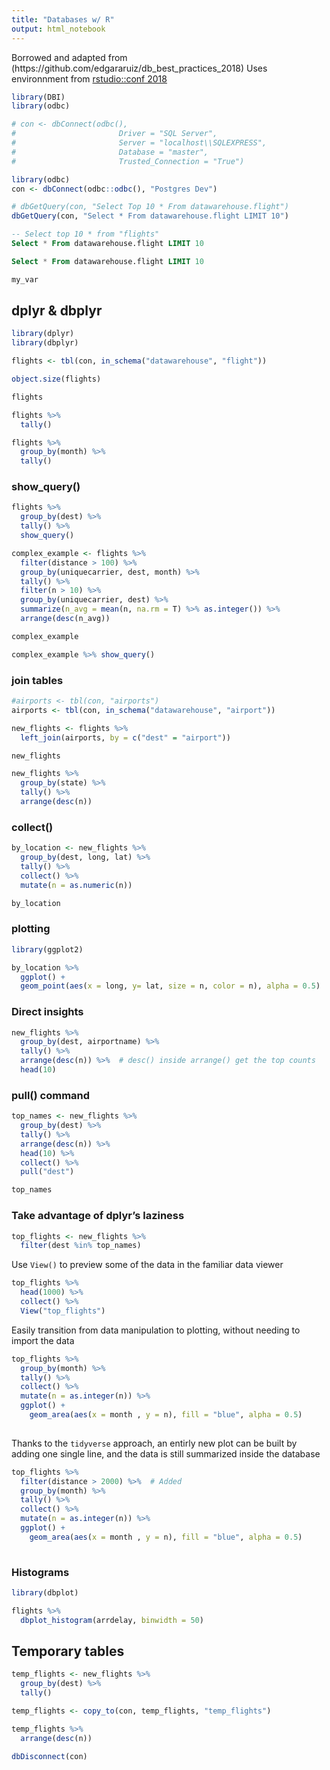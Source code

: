 ```yaml
---
title: "Databases w/ R"
output: html_notebook
---
```


Borrowed and adapted from (https://github.com/edgararuiz/db_best_practices_2018)
Uses environnment from [rstudio::conf 2018](https://github.com/rstudio/bigdataclass2018)

```r
library(DBI)
library(odbc)

# con <- dbConnect(odbc(), 
#                       Driver = "SQL Server", 
#                       Server = "localhost\\SQLEXPRESS", 
#                       Database = "master", 
#                       Trusted_Connection = "True")

library(odbc)
con <- dbConnect(odbc::odbc(), "Postgres Dev")
```


```r
# dbGetQuery(con, "Select Top 10 * From datawarehouse.flight")
dbGetQuery(con, "Select * From datawarehouse.flight LIMIT 10")
```

```sql
-- Select top 10 * from "flights"
Select * From datawarehouse.flight LIMIT 10
```

```sql
Select * From datawarehouse.flight LIMIT 10
```
```r
my_var
```


## dplyr & dbplyr

```r
library(dplyr)
library(dbplyr)

```


```r
flights <- tbl(con, in_schema("datawarehouse", "flight"))
```

```r
object.size(flights)
```

```r
flights

```


```r
flights %>%
  tally()
```

```r
flights %>%
  group_by(month) %>%
  tally() 
```

### show_query()

```r
flights %>%
  group_by(dest) %>%
  tally() %>%
  show_query()
```

```r
complex_example <- flights %>%
  filter(distance > 100) %>%
  group_by(uniquecarrier, dest, month) %>%
  tally() %>%
  filter(n > 10) %>%
  group_by(uniquecarrier, dest) %>%
  summarize(n_avg = mean(n, na.rm = T) %>% as.integer()) %>%
  arrange(desc(n_avg))

complex_example
```
```r
complex_example %>% show_query()
```


### join tables

```r
#airports <- tbl(con, "airports")
airports <- tbl(con, in_schema("datawarehouse", "airport"))
```

```r
new_flights <- flights %>%
  left_join(airports, by = c("dest" = "airport"))

new_flights
```

```r
new_flights %>%
  group_by(state) %>%
  tally() %>%
  arrange(desc(n))
```

### collect()

```r
by_location <- new_flights %>%
  group_by(dest, long, lat) %>%
  tally() %>%
  collect() %>%
  mutate(n = as.numeric(n))

by_location 
```



### plotting

```r
library(ggplot2) 

by_location %>%
  ggplot() +
  geom_point(aes(x = long, y= lat, size = n, color = n), alpha = 0.5)

```

### Direct insights

```r
new_flights %>%
  group_by(dest, airportname) %>%
  tally() %>%
  arrange(desc(n)) %>%  # desc() inside arrange() get the top counts
  head(10)

```

### pull() command

```r
top_names <- new_flights %>%
  group_by(dest) %>%
  tally() %>%
  arrange(desc(n)) %>%
  head(10) %>% 
  collect() %>%
  pull("dest")

top_names
```

### Take advantage of dplyr's laziness

```r
top_flights <- new_flights %>%
  filter(dest %in% top_names)

```

Use `View()` to preview some of the data in the familiar data viewer

```r
top_flights %>%
  head(1000) %>%
  collect() %>%
  View("top_flights")
```

Easily transition from data manipulation to plotting, without needing to import the data

```r
top_flights %>%
  group_by(month) %>%
  tally() %>%
  collect() %>%
  mutate(n = as.integer(n)) %>%
  ggplot() +
    geom_area(aes(x = month , y = n), fill = "blue", alpha = 0.5)
  
```


Thanks to the `tidyverse` approach, an entirly new plot can be built by adding one single line, and the data is still summarized inside the database

```r
top_flights %>%
  filter(distance > 2000) %>%  # Added 
  group_by(month) %>%
  tally() %>%
  collect() %>%
  mutate(n = as.integer(n)) %>%
  ggplot() +
    geom_area(aes(x = month , y = n), fill = "blue", alpha = 0.5)
  
```

### Histograms

```r
library(dbplot)

flights %>%
  dbplot_histogram(arrdelay, binwidth = 50)

```
## Temporary tables

```r
temp_flights <- new_flights %>%
  group_by(dest) %>%
  tally() 
```

```r
temp_flights <- copy_to(con, temp_flights, "temp_flights")
```


```r
temp_flights %>%
  arrange(desc(n))
```

```r
dbDisconnect(con)
```




